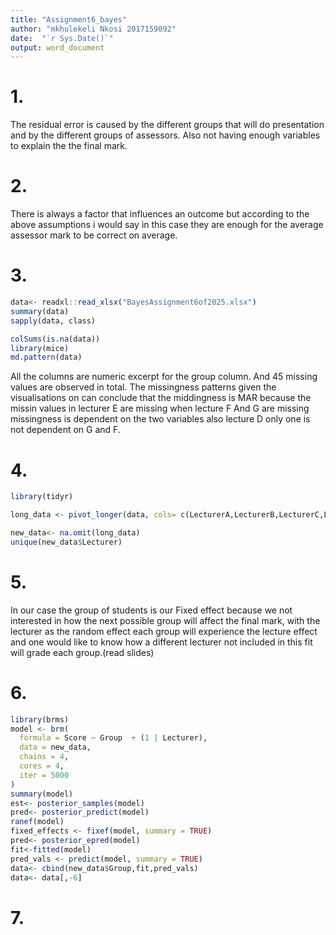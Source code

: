 ```yaml
---
title: "Assignment6_bayes"
author: "mkhulekeli Nkosi 2017159092"
date:  "`r Sys.Date()`"
output: word_document
---
```




# 1. 

The residual error is caused by the different  groups that will do presentation and by the different groups of assessors. Also not having enough variables to explain the the final mark.

# 2. 

There is always a factor that influences an outcome but according to the above assumptions i would say in this case they are enough for the average assessor mark to be correct on average.

# 3. 

```r
data<- readxl::read_xlsx("BayesAssignment6of2025.xlsx")
summary(data)
sapply(data, class)

colSums(is.na(data))
library(mice)
md.pattern(data)

```

All the columns are numeric excerpt for the group column. And 45 missing values are observed in total. The missingness patterns given the visualisations on can conclude that the middingness is MAR because the missin values in lecturer E are missing when lecture F And G are missing missingness is dependent on the two variables also lecture D only one is not dependent on G and F.

# 4. 

```r
library(tidyr)

long_data <- pivot_longer(data, cols= c(LecturerA,LecturerB,LecturerC,LecturerD,LecturerE,LecturerF,LecturerG) ,names_to = c("Lecturer"), values_to = "Score")

new_data<- na.omit(long_data)
unique(new_data$Lecturer)
```

# 5. 

In our case the group of students is our Fixed effect because we not interested in how the next possible group will affect the final mark, with the lecturer as the random effect each group will experience the lecture effect and one would like to know how a different lecturer not included in this fit  will grade each group.(read slides)

# 6.

```r
library(brms)
model <- brm(
  formula = Score ~ Group  + (1 | Lecturer),
  data = new_data,
  chains = 4,
  cores = 4,
  iter = 5000
)
summary(model)
est<- posterior_samples(model)
pred<- posterior_predict(model)
ranef(model)
fixed_effects <- fixef(model, summary = TRUE) 
pred<- posterior_epred(model)
fit<-fitted(model)
pred_vals <- predict(model, summary = TRUE)
data<- cbind(new_data$Group,fit,pred_vals)
data<- data[,-6]
```
# 7.






